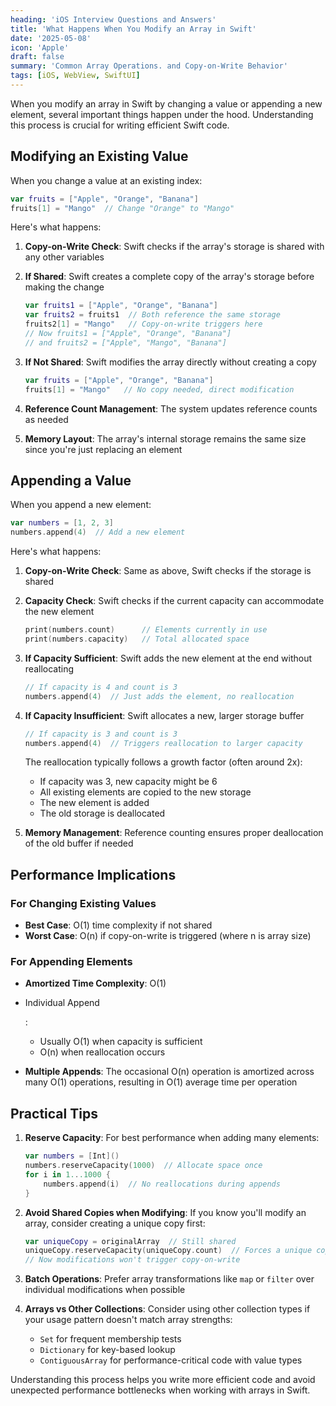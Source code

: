 ```yaml
---
heading: 'iOS Interview Questions and Answers'
title: 'What Happens When You Modify an Array in Swift'
date: '2025-05-08'
icon: 'Apple'
draft: false
summary: 'Common Array Operations. and Copy-on-Write Behavior'
tags: [iOS, WebView, SwiftUI]
---
```


When you modify an array in Swift by changing a value or appending a new element, several important things happen under the hood. Understanding this process is crucial for writing efficient Swift code.

## Modifying an Existing Value

When you change a value at an existing index:

```swift
var fruits = ["Apple", "Orange", "Banana"]
fruits[1] = "Mango"  // Change "Orange" to "Mango"
```

Here's what happens:

1. **Copy-on-Write Check**: Swift checks if the array's storage is shared with any other variables

2. **If Shared**: Swift creates a complete copy of the array's storage before making the change

   ```swift
   var fruits1 = ["Apple", "Orange", "Banana"]
   var fruits2 = fruits1  // Both reference the same storage
   fruits2[1] = "Mango"   // Copy-on-write triggers here
   // Now fruits1 = ["Apple", "Orange", "Banana"]
   // and fruits2 = ["Apple", "Mango", "Banana"]
   ```

3. **If Not Shared**: Swift modifies the array directly without creating a copy

   ```swift
   var fruits = ["Apple", "Orange", "Banana"]
   fruits[1] = "Mango"   // No copy needed, direct modification
   ```

4. **Reference Count Management**: The system updates reference counts as needed

5. **Memory Layout**: The array's internal storage remains the same size since you're just replacing an element

## Appending a Value

When you append a new element:

```swift
var numbers = [1, 2, 3]
numbers.append(4)  // Add a new element
```

Here's what happens:

1. **Copy-on-Write Check**: Same as above, Swift checks if the storage is shared

2. **Capacity Check**: Swift checks if the current capacity can accommodate the new element

   ```swift
   print(numbers.count)      // Elements currently in use
   print(numbers.capacity)   // Total allocated space
   ```

3. **If Capacity Sufficient**: Swift adds the new element at the end without reallocating

   ```swift
   // If capacity is 4 and count is 3
   numbers.append(4)  // Just adds the element, no reallocation
   ```

4. **If Capacity Insufficient**: Swift allocates a new, larger storage buffer

   ```swift
   // If capacity is 3 and count is 3
   numbers.append(4)  // Triggers reallocation to larger capacity
   ```

   The reallocation typically follows a growth factor (often around 2x):

   - If capacity was 3, new capacity might be 6
   - All existing elements are copied to the new storage
   - The new element is added
   - The old storage is deallocated

5. **Memory Management**: Reference counting ensures proper deallocation of the old buffer if needed

## Performance Implications

### For Changing Existing Values

- **Best Case**: O(1) time complexity if not shared
- **Worst Case**: O(n) if copy-on-write is triggered (where n is array size)

### For Appending Elements

- **Amortized Time Complexity**: O(1)

- Individual Append

  :

  - Usually O(1) when capacity is sufficient
  - O(n) when reallocation occurs

- **Multiple Appends**: The occasional O(n) operation is amortized across many O(1) operations, resulting in O(1) average time per operation

## Practical Tips

1. **Reserve Capacity**: For best performance when adding many elements:

   ```swift
   var numbers = [Int]()
   numbers.reserveCapacity(1000)  // Allocate space once
   for i in 1...1000 {
       numbers.append(i)  // No reallocations during appends
   }
   ```

2. **Avoid Shared Copies when Modifying**: If you know you'll modify an array, consider creating a unique copy first:

   ```swift
   var uniqueCopy = originalArray  // Still shared
   uniqueCopy.reserveCapacity(uniqueCopy.count)  // Forces a unique copy
   // Now modifications won't trigger copy-on-write
   ```

3. **Batch Operations**: Prefer array transformations like `map` or `filter` over individual modifications when possible

4. **Arrays vs Other Collections**: Consider using other collection types if your usage pattern doesn't match array strengths:

   - `Set` for frequent membership tests
   - `Dictionary` for key-based lookup
   - `ContiguousArray` for performance-critical code with value types

Understanding this process helps you write more efficient code and avoid unexpected performance bottlenecks when working with arrays in Swift.

